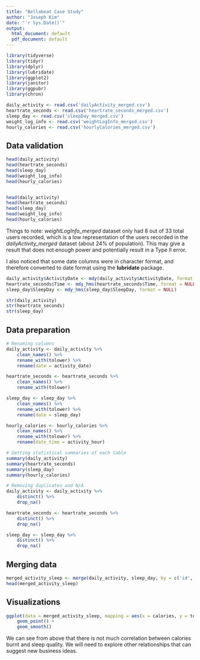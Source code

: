 ```yaml
---
title: "Bellabeat Case Study"
author: "Joseph Kim"
date: "`r Sys.Date()`"
output:
  html_document: default
  pdf_document: default
---
```


```r
library(tidyverse)
library(tidyr)
library(dplyr)
library(lubridate)
library(ggplot2)
library(janitor)
library(ggpubr)
library(chron)

daily_activity <- read.csv('dailyActivity_merged.csv')
heartrate_seconds <- read.csv('heartrate_seconds_merged.csv')
sleep_day <- read.csv('sleepDay_merged.csv')
weight_log_info <- read.csv('weightLogInfo_merged.csv')
hourly_calories <- read.csv('hourlyCalories_merged.csv')
```

## Data validation

```r
head(daily_activity)
head(heartrate_seconds)
head(sleep_day)
head(weight_log_info)
head(hourly_calories)


head(daily_activity)
head(heartrate_seconds)
head(sleep_day)
head(weight_log_info)
head(hourly_calories)
```
Things to note: *weightLogInfo_merged* dataset only had 8 out of 33 total users recorded, which is a low representation of the users recorded in the *dailyActivity_merged* dataset (about 24% of population). This may give a result that does not enough power and potentially result in a Type II error.
    
I also noticed that some date columns were in character format, and therefore converted to date format using the **lubridate** package.

```r
daily_activity$ActivityDate <- mdy(daily_activity$ActivityDate, format = NULL)
heartrate_seconds$Time <- mdy_hms(heartrate_seconds$Time, format = NULL)
sleep_day$SleepDay <- mdy_hms(sleep_day$SleepDay, format = NULL)

str(daily_activity)
str(heartrate_seconds)
str(sleep_day)
```

## Data preparation

```r
# Renaming columns
daily_activity <- daily_activity %>%
    clean_names() %>%
    rename_with(tolower) %>%
    rename(date = activity_date)

heartrate_seconds <- heartrate_seconds %>%
    clean_names() %>%
    rename_with(tolower)

sleep_day <- sleep_day %>%
    clean_names() %>%
    rename_with(tolower) %>%
    rename(date = sleep_day)

hourly_calories <- hourly_calories %>%
    clean_names() %>%
    rename_with(tolower) %>%
    rename(date_time = activity_hour)

# Getting statistical summaries of each table
summary(daily_activity)
summary(heartrate_seconds)
summary(sleep_day)
summary(hourly_calories)

# Removing duplicates and N/A
daily_activity <- daily_activity %>%
    distinct() %>%
    drop_na()

heartrate_seconds <- heartrate_seconds %>%
    distinct() %>%
    drop_na()

sleep_day <- sleep_day %>%
    distinct() %>%
    drop_na()
```

## Merging data

```r
merged_activity_sleep <- merge(daily_activity, sleep_day, by = c('id', 'date'))
head(merged_activity_sleep)
```

## Visualizations

```r
ggplot(data = merged_activity_sleep, mapping = aes(x = calories, y = total_minutes_asleep)) +
    geom_point() +
    geom_smooth()
```

We can see from above that there is not much correlation between calories burnt and sleep quality. We will need to explore other relationships that can suggest new business ideas.
